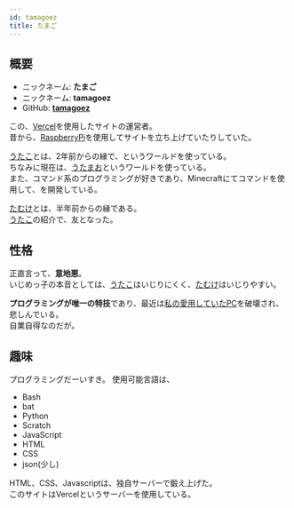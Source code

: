 ```yaml
---
id: tamagoez
title: たまご
---
```


## 概要

 - ニックネーム: **たまご**
 - ニックネーム: **tamagoez**
 - GitHub: [**tamagoez**](http://github.com/tamagoez)

この、[Vercel](https://vercel.com)を使用したサイトの運営者。  
昔から、[RaspberryPi](https://raspberrypi.org)を使用してサイトを立ち上げていたりしていた。 

[うたこ](/wiki/author/utako)とは、2年前からの縁で、<!--[うたまごワールド](/wiki/world/utamago-world)-->というワールドを使っている。  
ちなみに現在は、[うたまお](/wiki/world/utamao)というワールドを使っている。  
また、コマンド系のプログラミングが好きであり、Minecraftにてコマンドを使用して、<!--[うたまごの戦闘用ワールド](/wiki/world/utamago-fight-world)-->を開発している。 

[たむけ](/wiki/author/tamuke)とは、半年前からの縁である。  
[うたこ](/wiki/author/utako)の紹介で、友となった。

## 性格
正直言って、**意地悪**。  
いじめっ子の本音としては、[うたこ](/wiki/author/utako)はいじりにくく、[たむけ](/wiki/author/tamuke)はいじりやすい。

**プログラミングが唯一の特技**であり、最近は[私の愛用していたPC](https://raspberrypi.org)を破壊され、悲しんでいる。  
自業自得なのだが。


## 趣味
プログラミングだーいすき。
使用可能言語は、
 - Bash
 - bat
 - Python
 - Scratch
 - JavaScript
 - HTML
 - CSS
 - json(少し)

HTML、CSS、Javascriptは、独自サーバーで鍛え上げた。  
このサイトはVercelというサーバーを使用している。
